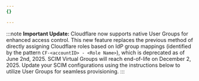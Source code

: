 ```yaml
---
{}

---
```


:::note
**Important Update:** Cloudflare now supports native User Groups for enhanced access control. This new feature replaces the previous method of directly assigning Cloudflare roles based on IdP group mappings (identified by the pattern `CF-<accountID> - <Role Name>`), which is deprecated as of June 2nd, 2025. SCIM Virtual Groups will reach end-of-life on December 2, 2025. Update your SCIM configurations using the instructions below to utilize User Groups for seamless provisioning.
:::




